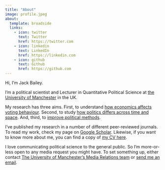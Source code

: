 ```yaml
---
title: "About"
image: profile.jpeg
about:
  template: broadside
  links:
    - icon: twitter
      text: Twitter
      href: https://twitter.com
    - icon: linkedin
      text: LinkedIn
      href: https://linkedin.com
    - icon: github
      text: Github
      href: https://github.com
---
```


Hi, I'm Jack Bailey.

I'm a political scientist and Lecturer in Quantitative Political Science at [the University of Manchester](https://www.socialsciences.manchester.ac.uk/politics/) in the UK.

My research has three aims. First, to understand [how economics affects voting behaviour](https://en.wikipedia.org/wiki/Economic_voting). Second, to study [how politics differs across time and space](https://en.wikipedia.org/wiki/Comparative_politics). And, third, to [improve political methods](https://en.wikipedia.org/wiki/Political_methodology).

I've published my research in a number of different peer-reviewed journals. To read my work, check my page on [Google Scholar](https://scholar.google.com/citations?user=82kKRKIAAAAJ&hl=en). Likewise, if you want to know more about me, you can find a copy of [my CV here](https://github.com/jackobailey/CV/raw/master/jack-bailey-cv.pdf).

I love communicating political science to the general public. So I'm more-or-less open to any media request you might have. To set something up, either contact [The University of Manchester's Media Relations team](https://www.manchester.ac.uk/discover/news/contact-media-relations/) or [send me an email](mailto:jack.bailey@manchester.ac.uk).
